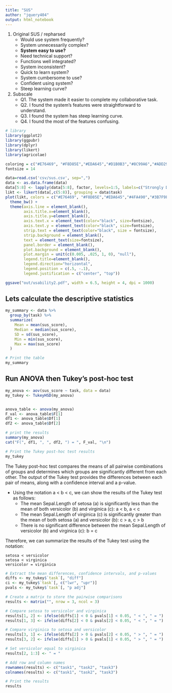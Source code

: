 ```yaml
---
title: "SUS"
author: "jquery404"
output: html_notebook
---
```


1. Original SUS / repharsed 
    + Would use system frequently?
    + System unnecessarily complex?
    + **System easy to use?**
    + Need technical support?
    + Functions well integrated?
    + System inconsistent?
    + Quick to learn system?
    + System cumbersome to use?
    + Confident using system?
    + Steep learning curve?
2. Subscale
    + Q1. The system made it easier to complete my collaborative task.
    + Q2. I found the system's features were straightforward to understand.
    + Q3. I found the system has steep learning curve.	
    + Q4. I found the most of the features confusing.

```r
# library
library(ggplot2)
library(ggpubr)
library(dplyr)
library(likert) 
library(agricolae)

coloring = c("#E76469", "#F8D85E","#EDA645","#D1B0B3","#8C99A6","#ADD299","#4FA490","#3B7F9F")
fontsize = 14

data=read.csv('csv/sus.csv', sep=",")
data <- as.data.frame(data) 
data[5:8] <- lapply(data[5:8], factor, levels=1:5, labels=c("Strongly Disagree", "Disagree", "Neutral","Agree","Strongly Agree"))
likt <- likert(data[,c(5:8)], grouping = data$task)
plot(likt, colors = c("#E76469", "#F8D85E","#EDA645","#4FA490","#3B7F9F")) + 
  theme_bw() +
  theme(axis.line = element_blank(),
        axis.title.x=element_blank(),
        axis.title.y=element_blank(),
        axis.text.x = element_text(color="black", size=fontsize),
        axis.text.y = element_text(color="black", size=fontsize),
        strip.text = element_text(color="black", size = fontsize),
        strip.background = element_blank(),
        text = element_text(size=fontsize),
        panel.border = element_blank(),
        plot.background = element_blank(),
        plot.margin = unit(c(0.005, .025, 1, 0), "null"),
        legend.title=element_blank(),
        legend.direction="horizontal",
        legend.position = c(.5, -.1),
        legend.justification = c("center", "top"))

ggsave("out/usability2.pdf", width = 6.5, height = 4, dpi = 1000)
```

## Lets calculate the descriptive statistics

```r
my_summary <- data %>%
  group_by(task) %>%
  summarize(
    Mean = mean(sus_score),
    Median = median(sus_score),
    SD = sd(sus_score),
    Min = min(sus_score),
    Max = max(sus_score)
  )

# Print the table
my_summary
```

## Run ANOVA then Tukey's post-hoc test

```r
my_anova <- aov(sus_score ~ task, data = data)
my_tukey <- TukeyHSD(my_anova)


anova_table <- anova(my_anova)
F_val <- anova_table$F[1]
df1 <- anova_table$Df[1]
df2 <- anova_table$Df[2]

# print the results
summary(my_anova)
cat("F(", df1, ", ", df2, ") = ", F_val, "\n")

# Print the Tukey post-hoc test results
my_tukey
```

The Tukey post-hoc test compares the means of all pairwise combinations of groups and determines which groups are significantly different from each other. The output of the Tukey test provides the differences between each pair of means, along with a confidence interval and a p-value.

- Using the notation a < b < c, we can show the results of the Tukey test as follows:
    + The mean Sepal.Length of setosa (a) is significantly less than the mean of both versicolor (b) and virginica (c): a < b, a < c
    + The mean Sepal.Length of virginica (c) is significantly greater than the mean of both setosa (a) and versicolor (b): c > a, c > b
    + There is no significant difference between the mean Sepal.Length of versicolor (b) and virginica (c): b = c

Therefore, we can summarize the results of the Tukey test using the notation:

    setosa < versicolor
    setosa < virginica
    versicolor = virginica

```r
# Extract the mean differences, confidence intervals, and p-values
diffs <- my_tukey$`task`[, "diff"]
ci <- my_tukey$`task`[, c("lwr", "upr")]
pvals <- my_tukey$`task`[, "p adj"]

# Create a matrix to store the pairwise comparisons
results <- matrix("", nrow = 3, ncol = 3)

# Compare setosa to versicolor and virginica
results[1, 2] <- ifelse(diffs[1] < 0 & pvals[1] < 0.05, " < ", " = ")
results[1, 3] <- ifelse(diffs[2] < 0 & pvals[2] < 0.05, " < ", " = ")

# Compare virginica to setosa and versicolor
results[3, 1] <- ifelse(diffs[2] > 0 & pvals[2] < 0.05, " > ", " = ")
results[3, 2] <- ifelse(diffs[1] > 0 & pvals[1] < 0.05, " > ", " = ")

# Set versicolor equal to virginica
results[2, 1:3] <- " = "

# Add row and column names
rownames(results) <- c("task1", "task2", "task3")
colnames(results) <- c("task1", "task2", "task3")

# Print the results
results
```